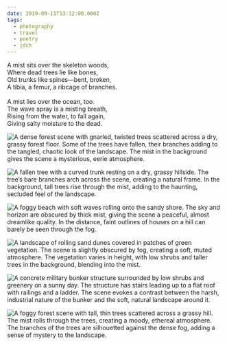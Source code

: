```yaml
---
date: 2019-09-11T13:12:00.000Z
tags:
  - photography
  - travel
  - poetry
  - jdch
---
```

A mist sits over the skeleton woods,<br/>
Where dead trees lie like bones,<br/>
Old trunks like spines—bent, broken,<br/>
A tibia, a femur, a ribcage of branches.<br/><br/>
A mist lies over the ocean, too.<br/>
The wave spray is a misting breath,<br/>
Rising from the water, to fall again,<br/>
Giving salty moisture to the dead.

![A dense forest scene with gnarled, twisted trees scattered across a dry, grassy forest floor. Some of the trees have fallen, their branches adding to the tangled, chaotic look of the landscape. The mist in the background gives the scene a mysterious, eerie atmosphere.](../../assets/photos/20190911-IMG_2772.jpg)

![A fallen tree with a curved trunk resting on a dry, grassy hillside. The tree’s bare branches arch across the scene, creating a natural frame. In the background, tall trees rise through the mist, adding to the haunting, secluded feel of the landscape.](../../assets/photos/20190911-IMG_2777.jpg)

![A foggy beach with soft waves rolling onto the sandy shore. The sky and horizon are obscured by thick mist, giving the scene a peaceful, almost dreamlike quality. In the distance, faint outlines of houses on a hill can barely be seen through the fog.](../../assets/photos/20190911-IMG_2789.jpg)

![A landscape of rolling sand dunes covered in patches of green vegetation. The scene is slightly obscured by fog, creating a soft, muted atmosphere. The vegetation varies in height, with low shrubs and taller trees in the background, blending into the mist.](../../assets/photos/20190911-IMG_2783.jpg)

![A concrete military bunker structure surrounded by low shrubs and greenery on a sunny day. The structure has stairs leading up to a flat roof with railings and a ladder. The scene evokes a contrast between the harsh, industrial nature of the bunker and the soft, natural landscape around it.](../../assets/photos/20190911-IMG_2831.jpg)

![A foggy forest scene with tall, thin trees scattered across a grassy hill. The mist rolls through the trees, creating a moody, ethereal atmosphere. The branches of the trees are silhouetted against the dense fog, adding a sense of mystery to the landscape.](../../assets/photos/20190911-IMG_2808.jpg)
